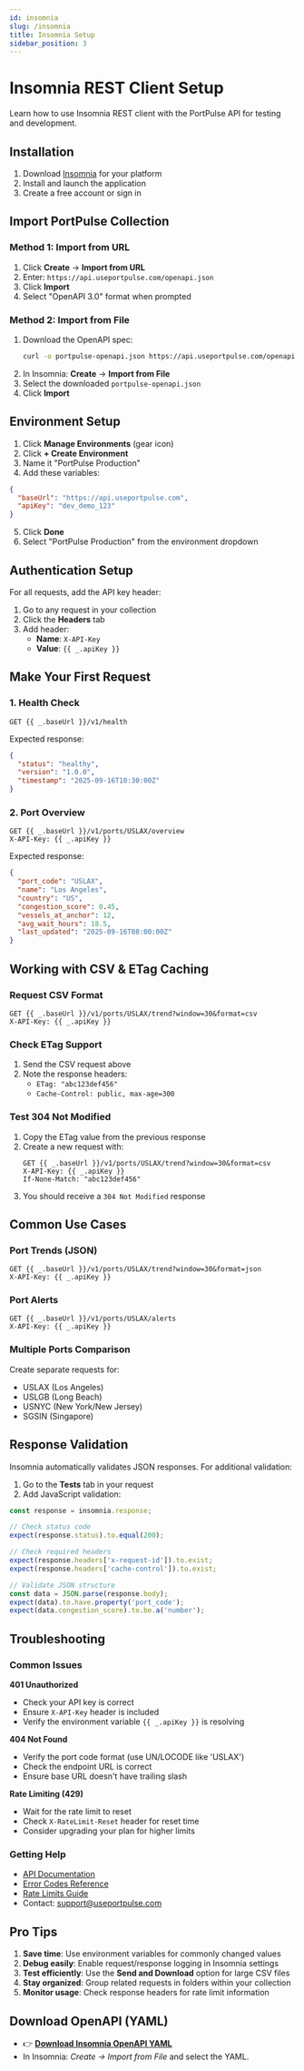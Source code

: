 ```yaml
---
id: insomnia
slug: /insomnia
title: Insomnia Setup
sidebar_position: 3
---
```


# Insomnia REST Client Setup

Learn how to use Insomnia REST client with the PortPulse API for testing and development.

## Installation

1. Download [Insomnia](https://insomnia.rest/download) for your platform
2. Install and launch the application
3. Create a free account or sign in

## Import PortPulse Collection

### Method 1: Import from URL
1. Click **Create** → **Import from URL**
2. Enter: `https://api.useportpulse.com/openapi.json`
3. Click **Import**
4. Select "OpenAPI 3.0" format when prompted

### Method 2: Import from File
1. Download the OpenAPI spec:
   ```bash
   curl -o portpulse-openapi.json https://api.useportpulse.com/openapi.json
   ```
2. In Insomnia: **Create** → **Import from File**
3. Select the downloaded `portpulse-openapi.json`
4. Click **Import**

## Environment Setup

1. Click **Manage Environments** (gear icon)
2. Click **+ Create Environment**
3. Name it "PortPulse Production"
4. Add these variables:

```json
{
  "baseUrl": "https://api.useportpulse.com",
  "apiKey": "dev_demo_123"
}
```

5. Click **Done**
6. Select "PortPulse Production" from the environment dropdown

## Authentication Setup

For all requests, add the API key header:

1. Go to any request in your collection
2. Click the **Headers** tab
3. Add header:
   - **Name**: `X-API-Key`
   - **Value**: `{{ _.apiKey }}`

## Make Your First Request

### 1. Health Check
```http
GET {{ _.baseUrl }}/v1/health
```

Expected response:
```json
{
  "status": "healthy",
  "version": "1.0.0",
  "timestamp": "2025-09-16T10:30:00Z"
}
```

### 2. Port Overview
```http
GET {{ _.baseUrl }}/v1/ports/USLAX/overview
X-API-Key: {{ _.apiKey }}
```

Expected response:
```json
{
  "port_code": "USLAX",
  "name": "Los Angeles",
  "country": "US",
  "congestion_score": 0.45,
  "vessels_at_anchor": 12,
  "avg_wait_hours": 18.5,
  "last_updated": "2025-09-16T08:00:00Z"
}
```

## Working with CSV & ETag Caching

### Request CSV Format
```http
GET {{ _.baseUrl }}/v1/ports/USLAX/trend?window=30&format=csv
X-API-Key: {{ _.apiKey }}
```

### Check ETag Support
1. Send the CSV request above
2. Note the response headers:
   - `ETag: "abc123def456"`
   - `Cache-Control: public, max-age=300`

### Test 304 Not Modified
1. Copy the ETag value from the previous response
2. Create a new request with:
   ```http
   GET {{ _.baseUrl }}/v1/ports/USLAX/trend?window=30&format=csv
   X-API-Key: {{ _.apiKey }}
   If-None-Match: "abc123def456"
   ```
3. You should receive a `304 Not Modified` response

## Common Use Cases

### Port Trends (JSON)
```http
GET {{ _.baseUrl }}/v1/ports/USLAX/trend?window=30&format=json
X-API-Key: {{ _.apiKey }}
```

### Port Alerts
```http
GET {{ _.baseUrl }}/v1/ports/USLAX/alerts
X-API-Key: {{ _.apiKey }}
```

### Multiple Ports Comparison
Create separate requests for:
- USLAX (Los Angeles)
- USLGB (Long Beach)  
- USNYC (New York/New Jersey)
- SGSIN (Singapore)

## Response Validation

Insomnia automatically validates JSON responses. For additional validation:

1. Go to the **Tests** tab in your request
2. Add JavaScript validation:

```javascript
const response = insomnia.response;

// Check status code
expect(response.status).to.equal(200);

// Check required headers
expect(response.headers['x-request-id']).to.exist;
expect(response.headers['cache-control']).to.exist;

// Validate JSON structure
const data = JSON.parse(response.body);
expect(data).to.have.property('port_code');
expect(data.congestion_score).to.be.a('number');
```

## Troubleshooting

### Common Issues

**401 Unauthorized**
- Check your API key is correct
- Ensure `X-API-Key` header is included
- Verify the environment variable `{{ _.apiKey }}` is resolving

**404 Not Found**
- Verify the port code format (use UN/LOCODE like 'USLAX')
- Check the endpoint URL is correct
- Ensure base URL doesn't have trailing slash

**Rate Limiting (429)**
- Wait for the rate limit to reset
- Check `X-RateLimit-Reset` header for reset time
- Consider upgrading your plan for higher limits

### Getting Help

- [API Documentation](https://docs.useportpulse.com)
- [Error Codes Reference](/docs/guides/errors)
- [Rate Limits Guide](/docs/guides/rate-limits)
- Contact: support@useportpulse.com

## Pro Tips

1. **Save time**: Use environment variables for commonly changed values
2. **Debug easily**: Enable request/response logging in Insomnia settings
3. **Test efficiently**: Use the **Send and Download** option for large CSV files
4. **Stay organized**: Group related requests in folders within your collection
5. **Monitor usage**: Check response headers for rate limit information

## Download OpenAPI (YAML)
- 👉 **[Download Insomnia OpenAPI YAML](/insomnia/portpulse-openapi.yaml)**
- In Insomnia: *Create → Import from File* and select the YAML.

